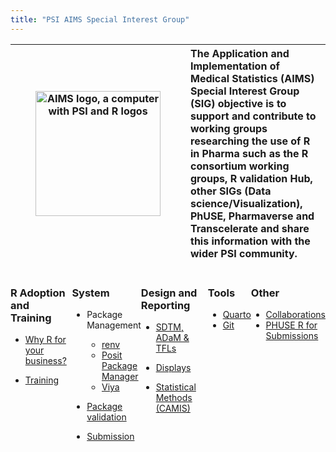 ```yaml
---
title: "PSI AIMS Special Interest Group"
---
```


| <img src="images/AIMS%20Logo.png" alt="AIMS logo, a computer with PSI and R logos" width=200> | The Application and Implementation of Medical Statistics (AIMS) Special Interest Group (SIG) objective is to support and contribute to working groups researching the use of R in Pharma such as the R consortium working groups, R validation Hub, other SIGs (Data science/Visualization), PhUSE, Pharmaverse and Transcelerate and share this information with the wider PSI community. |
|:---:| :--- |

::: {style="display: flex;"}
::: long-hex
### R Adoption and Training

-   [Why R for your business?](https://psiaims.github.io/website/why-r.html)

-   [Training](https://psiaims.github.io/website/02R-tist.htm)
:::

::: long-hex
### System

-   Package Management

    -   [renv](https://rstudio.github.io/renv/articles/renv.html)
    -   [Posit Package Manager](https://posit.co/products/enterprise/package-manager/)
    -   [Viya](https://www.sas.com/en_gb/software/viya.html)

-   [Package validation](https://www.pharmar.org/)

-   [Submission](https://rconsortium.github.io/r-submission-site/)
:::

::: long-hex
### Design and Reporting
-   [SDTM, ADaM   & TFLs](https://pharmaverse.org/e2eclinical/)

-   [Displays](https://rconsortium.github.io/rtrs-wg/)

-   [Statistical Methods (CAMIS)](https://psiaims.github.io/CAMIS/)

:::

::: long-hex 
### Tools
-   [Quarto](https://quarto.org)
-   [Git](https://docs.github.com/en/get-started/quickstart/hello-world)

:::

::: long-hex 
### Other
-   [Collaborations](https://psiaims.github.io/website/rcollaborations.html)
-   [PHUSE R for Submissions](https://sway.office.com/PdIb3DFE9uLJtrRP?ref=Link&loc=play)
:::


:::
